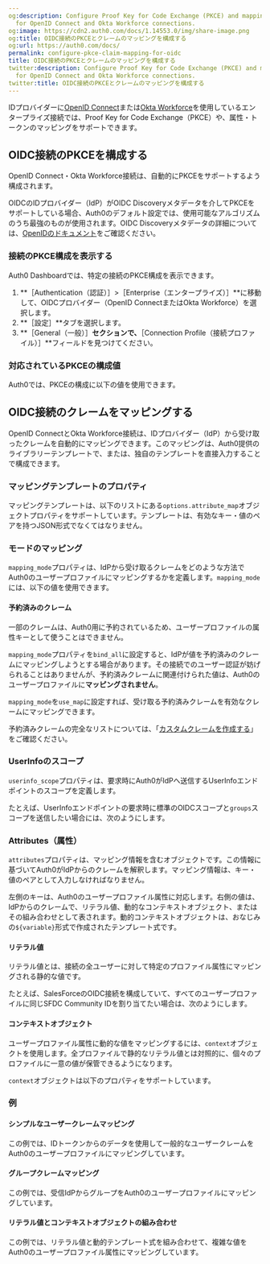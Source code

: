 ```yaml
---
og:description: Configure Proof Key for Code Exchange (PKCE) and mapping templates
  for OpenID Connect and Okta Workforce connections.
og:image: https://cdn2.auth0.com/docs/1.14553.0/img/share-image.png
og:title: OIDC接続のPKCEとクレームのマッピングを構成する
og:url: https://auth0.com/docs/
permalink: configure-pkce-claim-mapping-for-oidc
title: OIDC接続のPKCEとクレームのマッピングを構成する
twitter:description: Configure Proof Key for Code Exchange (PKCE) and mapping templates
  for OpenID Connect and Okta Workforce connections.
twitter:title: OIDC接続のPKCEとクレームのマッピングを構成する
---
```


IDプロバイダーに[OpenID Connect](/oidc)または[Okta Workforce](/okta)を使用しているエンタープライズ接続では、Proof Key for Code Exchange（PKCE）や、属性・トークンのマッピングをサポートできます。

## OIDC接続のPKCEを構成する

OpenID Connect・Okta Workforce接続は、自動的にPKCEをサポートするよう構成されます。

OIDCのIDプロバイダー（IdP）がOIDC Discoveryメタデータを介してPKCEをサポートしている場合、Auth0のデフォルト設定では、使用可能なアルゴリズムのうち最強のものが使用されます。OIDC Discoveryメタデータの詳細については、[OpenIDのドキュメント](https://openid.net/specs/openid-connect-discovery-1_0.html#ProviderMetadata)をご確認ください。

### 接続のPKCE構成を表示する

Auth0 Dashboardでは、特定の接続のPKCE構成を表示できます。

1. **［Authentication（認証）］>［Enterprise（エンタープライズ）］**に移動して、OIDCプロバイダー（OpenID ConnectまたはOkta Workforce）を選択します。
2. **［設定］**タブを選択します。
3. **［General（一般）］**セクションで、**［Connection Profile（接続プロファイル）］**フィールドを見つけてください。



### 対応されているPKCEの構成値

Auth0では、PKCEの構成に以下の値を使用できます。



## OIDC接続のクレームをマッピングする

OpenID ConnectとOkta Workforce接続は、IDプロバイダー（IdP）から受け取ったクレームを自動的にマッピングできます。このマッピングは、Auth0提供のライブラリーテンプレートで、または、独自のテンプレートを直接入力することで構成できます。

### マッピングテンプレートのプロパティ

マッピングテンプレートは、以下のリストにある`options.attribute_map`オブジェクトプロパティをサポートしています。テンプレートは、有効なキー・値のペアを持つJSON形式でなくてはなりません。



### モードのマッピング

`mapping_mode`プロパティは、IdPから受け取るクレームをどのような方法でAuth0のユーザープロファイルにマッピングするかを定義します。`mapping_mode`には、以下の値を使用できます。



#### 予約済みのクレーム

一部のクレームは、Auth0用に予約されているため、ユーザープロファイルの属性キーとして使うことはできません。

`mapping_mode`プロパティを`bind_all`に設定すると、IdPが値を予約済みのクレームにマッピングしようとする場合があります。その接続でのユーザー認証が妨げられることはありませんが、予約済みクレームに関連付けられた値は、Auth0のユーザープロファイルに**マッピングされません**。

`mapping_mode`を`use_map`に設定すれば、受け取る予約済みクレームを有効なクレームにマッピングできます。



予約済みクレームの完全なリストについては、「[カスタムクレームを作成する](/security/tokens/json-web-tokens/create-custom-claims)」をご確認ください。

### UserInfoのスコープ

`userinfo_scope`プロパティは、要求時にAuth0がIdPへ送信するUserInfoエンドポイントのスコープを定義します。

たとえば、UserInfoエンドポイントの要求時に標準のOIDCスコープと`groups`スコープを送信したい場合には、次のようにします。



### Attributes（属性）

`attributes`プロパティは、マッピング情報を含むオブジェクトです。この情報に基づいてAuth0がIdPからのクレームを解釈します。マッピング情報は、キー・値のペアとして入力しなければなりません。

左側のキーは、Auth0のユーザープロファイル属性に対応します。右側の値は、IdPからのクレームで、リテラル値、動的なコンテキストオブジェクト、またはその組み合わせとして表されます。動的コンテキストオブジェクトは、おなじみの`${variable}`形式で作成されたテンプレート式です。



#### リテラル値

リテラル値とは、接続の全ユーザーに対して特定のプロファイル属性にマッピングされる静的な値です。

たとえば、SalesForceのOIDC接続を構成していて、すべてのユーザープロファイルに同じSFDC Community IDを割り当てたい場合は、次のようにします。



#### コンテキストオブジェクト

ユーザープロファイル属性に動的な値をマッピングするには、`context`オブジェクトを使用します。全プロファイルで静的なリテラル値とは対照的に、個々のプロファイルに一意の値が保管できるようになります。

`context`オブジェクトは以下のプロパティをサポートしています。



### 例

#### シンプルなユーザークレームマッピング

この例では、IDトークンからのデータを使用して一般的なユーザークレームをAuth0のユーザープロファイルにマッピングしています。



#### グループクレームマッピング

この例では、受信IdPからグループをAuth0のユーザープロファイルにマッピングしています。



#### リテラル値とコンテキストオブジェクトの組み合わせ

この例では、リテラル値と動的テンプレート式を組み合わせて、複雑な値をAuth0のユーザープロファイル属性にマッピングしています。